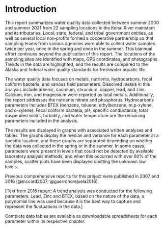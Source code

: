 # Introduction

This report summarizes water quality data collected between summer 2000 and summer 2021 from 22 sampling locations in the Kenai River mainstem and its tributaries. Local, state, federal, and tribal government entities, as well as several local non‐profits formed a cooperative partnership so that sampling teams from various agencies were able to collect water samples twice per year, once in the spring and once in the summer. This biannual effort continues beyond the publication of this report. The locations of the sampling sites are identified with maps, GPS coordinates, and photographs. Trends in the data are highlighted, and the results are compared to the Alaska and federal water quality standards for freshwater aquatic life.

The water quality data focuses on metals, nutrients, hydrocarbons, fecal coliform bacteria, and various field parameters. Dissolved metals in this analysis include arsenic, cadmium, chromium, copper, lead, and zinc. Calcium, iron, and magnesium were reported as total metals. Additionally, the report addresses the nutrients nitrate and phosphorus. Hydrocarbons parameters includes BTEX (benzene, toluene, ethylbenzene, m,p-xylene, and o-xylene). Fecal coliform bacteria, pH, specific conductance, total suspended solids, turbidity, and water temperature are the remaining parameters included in the analysis.

The results are displayed in graphs with associated written analyses and tables. The graphs display the median and variance for each parameter at a specific location, and these graphs are separated depending on whether the data was collected in the spring or in the summer. In some cases, parameters were present in levels that could not be detected by available laboratory analysis methods, and when this occurred with over 80% of the samples, scatter plots have been displayed omitting the unknown low levels.

Previous comprehensive reports for this project were published in 2007 and 2016 [@mccard2007; @guerronorejuela2016].

\[Text from 2016 report: A trend analysis was conducted for the following parameters: Lead, Zinc and BTEX; based on the nature of the data, a polynomial line was used because it is the best way to capture and represent the fluctuations in the data.\]

Complete data tables are available as downloadable spreadsheets for each parameter within its respective chapter.

\newpage
